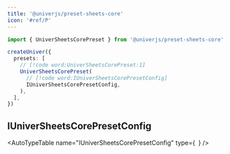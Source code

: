 ```yaml
---
title: '@univerjs/preset-sheets-core'
icon: '#ref/P'
---
```


```typescript
import { UniverSheetsCorePreset } from '@univerjs/preset-sheets-core'

createUniver({
  presets: [
    // [!code word:UniverSheetsCorePreset:1]
    UniverSheetsCorePreset(
      // [!code word:IUniverSheetsCorePresetConfig]
      IUniverSheetsCorePresetConfig,
    ),
  ],
})
```

## IUniverSheetsCorePresetConfig

<AutoTypeTable
  name="IUniverSheetsCorePresetConfig"
  type={`
  `}
/>
